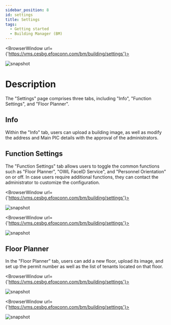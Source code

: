 ---
sidebar_position: 8
id: settings
title: Settings
tags:
  - Getting started
  - Building Manager (BM)
---


<BrowserWindow url={'https://vms.cesbg.efoxconn.com/bm/building/settings'}>

![snapshot](../../assets/bm/bm-settings-info-zh-hant.png)

</BrowserWindow>

# Description

The "Settings" page comprises three tabs, including "Info", "Function Settings", and "Floor Planner".

## Info

Within the "Info" tab, users can upload a building image, as well as modify the address and Main PIC details with the approval of the administrators.

## Function Settings

The "Function Settings" tab allows users to toggle the common functions such as "Floor Planner", "OWL FaceID Service", and "Personnel Orientation" on or off. In case users require additional functions, they can contact the administrator to customize the configuration.

<BrowserWindow url={'https://vms.cesbg.efoxconn.com/bm/building/settings'}>

![snapshot](../../assets/bm/bm-settings-functions-zh-hant.png)

</BrowserWindow>

<BrowserWindow url={'https://vms.cesbg.efoxconn.com/bm/building/settings'}>

![snapshot](../../assets/bm/bm-settings-functions-customized-zh-hant.png)

</BrowserWindow>

## Floor Planner

In the "Floor Planner" tab, users can add a new floor, upload its image, and set up the permit number as well as the list of tenants located on that floor.

<BrowserWindow url={'https://vms.cesbg.efoxconn.com/bm/building/settings'}>

![snapshot](../../assets/bm/bm-settings-floor-planner-zh-hant.png)

</BrowserWindow>

<BrowserWindow url={'https://vms.cesbg.efoxconn.com/bm/building/settings'}>

![snapshot](../../assets/bm/bm-settings-floor-zh-hant.png)

</BrowserWindow>
